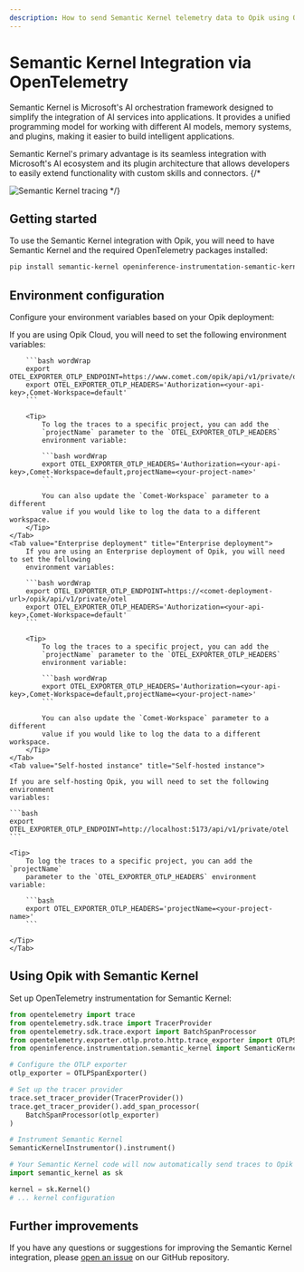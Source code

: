 ```yaml
---
description: How to send Semantic Kernel telemetry data to Opik using OpenTelemetry
---
```


# Semantic Kernel Integration via OpenTelemetry

Semantic Kernel is Microsoft's AI orchestration framework designed to simplify the integration of AI services into applications. It provides a unified programming model for working with different AI models, memory systems, and plugins, making it easier to build intelligent applications.

Semantic Kernel's primary advantage is its seamless integration with Microsoft's AI ecosystem and its plugin architecture that allows developers to easily extend functionality with custom skills and connectors.
{/\*

<Frame>
  <img src="/img/tracing/semantic_kernel_integration.png" alt="Semantic Kernel tracing" />
</Frame> */}

## Getting started

To use the Semantic Kernel integration with Opik, you will need to have Semantic Kernel and the required OpenTelemetry packages installed:

```bash
pip install semantic-kernel openinference-instrumentation-semantic-kernel opentelemetry-api opentelemetry-sdk opentelemetry-exporter-otlp
```

## Environment configuration

Configure your environment variables based on your Opik deployment:

<Tabs>
    <Tab value="Opik Cloud" title="Opik Cloud">
        If you are using Opik Cloud, you will need to set the following
        environment variables:
            
        ```bash wordWrap
        export OTEL_EXPORTER_OTLP_ENDPOINT=https://www.comet.com/opik/api/v1/private/otel
        export OTEL_EXPORTER_OTLP_HEADERS='Authorization=<your-api-key>,Comet-Workspace=default'
        ```

        <Tip>
            To log the traces to a specific project, you can add the
            `projectName` parameter to the `OTEL_EXPORTER_OTLP_HEADERS`
            environment variable:

            ```bash wordWrap
            export OTEL_EXPORTER_OTLP_HEADERS='Authorization=<your-api-key>,Comet-Workspace=default,projectName=<your-project-name>'
            ```

            You can also update the `Comet-Workspace` parameter to a different
            value if you would like to log the data to a different workspace.
        </Tip>
    </Tab>
    <Tab value="Enterprise deployment" title="Enterprise deployment">
        If you are using an Enterprise deployment of Opik, you will need to set the following
        environment variables:

        ```bash wordWrap
        export OTEL_EXPORTER_OTLP_ENDPOINT=https://<comet-deployment-url>/opik/api/v1/private/otel
        export OTEL_EXPORTER_OTLP_HEADERS='Authorization=<your-api-key>,Comet-Workspace=default'
        ```

        <Tip>
            To log the traces to a specific project, you can add the
            `projectName` parameter to the `OTEL_EXPORTER_OTLP_HEADERS`
            environment variable:

            ```bash wordWrap
            export OTEL_EXPORTER_OTLP_HEADERS='Authorization=<your-api-key>,Comet-Workspace=default,projectName=<your-project-name>'
            ```

            You can also update the `Comet-Workspace` parameter to a different
            value if you would like to log the data to a different workspace.
        </Tip>
    </Tab>
    <Tab value="Self-hosted instance" title="Self-hosted instance">

    If you are self-hosting Opik, you will need to set the following environment
    variables:

    ```bash
    export OTEL_EXPORTER_OTLP_ENDPOINT=http://localhost:5173/api/v1/private/otel
    ```

    <Tip>
        To log the traces to a specific project, you can add the `projectName`
        parameter to the `OTEL_EXPORTER_OTLP_HEADERS` environment variable:

        ```bash
        export OTEL_EXPORTER_OTLP_HEADERS='projectName=<your-project-name>'
        ```

    </Tip>
    </Tab>

</Tabs>

## Using Opik with Semantic Kernel

Set up OpenTelemetry instrumentation for Semantic Kernel:

```python
from opentelemetry import trace
from opentelemetry.sdk.trace import TracerProvider
from opentelemetry.sdk.trace.export import BatchSpanProcessor
from opentelemetry.exporter.otlp.proto.http.trace_exporter import OTLPSpanExporter
from openinference.instrumentation.semantic_kernel import SemanticKernelInstrumentor

# Configure the OTLP exporter
otlp_exporter = OTLPSpanExporter()

# Set up the tracer provider
trace.set_tracer_provider(TracerProvider())
trace.get_tracer_provider().add_span_processor(
    BatchSpanProcessor(otlp_exporter)
)

# Instrument Semantic Kernel
SemanticKernelInstrumentor().instrument()

# Your Semantic Kernel code will now automatically send traces to Opik
import semantic_kernel as sk

kernel = sk.Kernel()
# ... kernel configuration
```

## Further improvements

If you have any questions or suggestions for improving the Semantic Kernel integration, please [open an issue](https://github.com/comet-ml/opik/issues/new/choose) on our GitHub repository.
